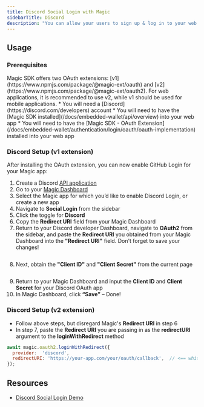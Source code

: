 ```yaml
---
title: Discord Social Login with Magic
sidebarTitle: Discord
description: "You can allow your users to sign up & log in to your web app with their Discord account."
---
```



## Usage

### Prerequisites

<Note>
Magic SDK offers two OAuth extensions: [v1](https://www.npmjs.com/package/@magic-ext/oauth) and [v2](https://www.npmjs.com/package/@magic-ext/oauth2). For web applications, it is recommended to use v2, while v1 should be used for mobile applications.
</Note>
* You will need a [Discord](https://discord.com/developers) account
* You will need to have the [Magic SDK installed](/docs/embedded-wallet/api/overview) into your web app
* You will need to have the [Magic SDK - OAuth Extension](/docs/embedded-wallet/authentication/login/oauth/oauth-implementation) installed into your web app

### Discord Setup (v1 extension)

After installing the OAuth extension, you can now enable GitHub Login for your Magic app:

1.  Create a Discord [API application](https://discord.com/developers/applications)
2.  Go to your [Magic Dashboard](https://dashboard.magic.link/login)
3.  Select the Magic app for which you’d like to enable Discord Login, or create a new app
4.  Navigate to **Social Login** from the sidebar
5.  Click the toggle for **Discord**
6.  Copy the **Redirect URI** field from your Magic Dashboard
7.  Return to your Discord developer Dashboard, navigate to **OAuth2** from the sidebar, and paste the **Redirect URI** you obtained from your Magic Dashboard into the **"Redirect URI"** field. Don't forget to save your changes!

<Frame>
  <img src="/images/paste-redirect-uri.webp" alt=""/>
</Frame>

8.  Next, obtain the **"Client ID"** and **"Client Secret"** from the current page

<Frame>
  <img src="/images/obtain-client-credentials.webp" alt=""/>
</Frame>

9.  Return to your Magic Dashboard and input the **Client ID** and **Client Secret** for your Discord OAuth app
10. In Magic Dashboard, click **“Save”** – Done!

### Discord Setup (v2 extension)

* Follow above steps, but disregard Magic's **Redirect URI** in step 6
* In step 7, paste the **Redirect URI** you are passing in as the **redirectURI** argument to the **loginWithRedirect** method

```javascript JavaScript icon="square-js"
await magic.oauth2.loginWithRedirect({
  provider:  'discord',
  redirectURI: 'https://your-app.com/your/oauth/callback',  // <== whitelist this with Discord
});
```

## Resources

* [Discord Social Login Demo](https://magic-oauth-v2-dun.vercel.app/)

